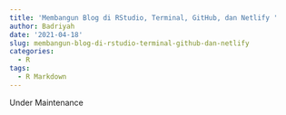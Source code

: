 ```yaml
---
title: 'Membangun Blog di RStudio, Terminal, GitHub, dan Netlify '
author: Badriyah
date: '2021-04-18'
slug: membangun-blog-di-rstudio-terminal-github-dan-netlify
categories:
  - R
tags:
  - R Markdown
---
```



 Under Maintenance